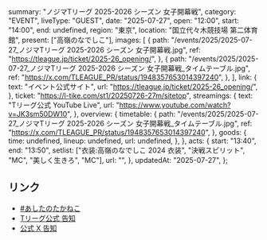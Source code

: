   summary: "ノジマTリーグ 2025-2026 シーズン 女子開幕戦",
  category: "EVENT",
  liveType: "GUEST",
  date: "2025-07-27",
  open: "12:00",
  start: "14:00",
  end: undefined,
  region: "東京",
  location: "国立代々木競技場 第二体育館",
  present: ["高嶺のなでしこ"],
  images: [
    {
      path: "/events/2025/2025-07-27_ノジマTリーグ 2025-2026 シーズン 女子開幕戦.jpg",
      ref: "https://tleague.jp/ticket/2025-26_opening/",
    },
    {
      path: "/events/2025/2025-07-27_ノジマTリーグ 2025-2026 シーズン 女子開幕戦_タイムテーブル.jpg",
      ref: "https://x.com/TLEAGUE_PR/status/1948357653014397240",
    },
  ],
  link: {
    text: "イベント公式サイト",
    url: "https://tleague.jp/ticket/2025-26_opening/",
  },
  ticket: "https://l-tike.com/st1/20250726-27m/sitetop",
  streamings: {
    text: "Tリーグ公式 YouTube Live",
    url: "https://www.youtube.com/watch?v=JK3sm50DW10",
  },
  overview: {
    timetable: {
      path: "/events/2025/2025-07-27_ノジマTリーグ 2025-2026 シーズン 女子開幕戦_タイムテーブル.jpg",
      ref: "https://x.com/TLEAGUE_PR/status/1948357653014397240",
    },
    goods: {
      time: undefined,
      lineup: undefined,
      url: undefined,
    },
  },
  acts: {
    start: "13:40",
    end: "13:50",
    setlist: ["衣装:高嶺のなでしこ 2024 衣装", "決戦スピリット", "MC", "美しく生きろ", "MC"],
    url: "",
  },
  updatedAt: "2025-07-27",
};

## リンク

- [#あしたのたかねこ](https://x.com/takanenofficial/status/1949110006978420842)
- [Tリーグ公式 告知](https://x.com/TLEAGUE_PR/status/1944607791030661167)
- [公式 X 告知](https://x.com/takanenofficial/status/1944637990543716670)
